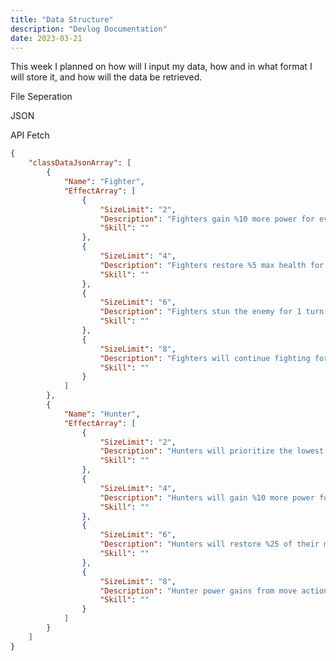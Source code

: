 ```yaml
---
title: "Data Structure"
description: "Devlog Documentation"
date: 2023-03-21
---
```



<PageDateBar dateString={frontmatter.date} />

This week I planned on how will I input my data, how and in what format I will store it, and how will the data be retrieved.

File Seperation

JSON

API Fetch

```json
{
	"classDataJsonArray": [
		{
			"Name": "Fighter",
			"EffectArray": [
				{
					"SizeLimit": "2",
					"Description": "Fighters gain %10 more power for every unit that is targeting them",
					"Skill": ""
				},
				{
					"SizeLimit": "4",
					"Description": "Fighters restore %5 max health for every alive fighter ally at the end of combat",
					"Skill": ""
				},
				{
					"SizeLimit": "6",
					"Description": "Fighters stun the enemy for 1 turn with their every 4th attack",
					"Skill": ""
				},
				{
					"SizeLimit": "8",
					"Description": "Fighters will continue fighting for 5 turns after dying",
					"Skill": ""
				}
			]
		},
		{
			"Name": "Hunter",
			"EffectArray": [
				{
					"SizeLimit": "2",
					"Description": "Hunters will prioritize the lowest health enemy on arena",
					"Skill": ""
				},
				{
					"SizeLimit": "4",
					"Description": "Hunters will gain %10 more power for their every move action until they attack the prey",
					"Skill": ""
				},
				{
					"SizeLimit": "6",
					"Description": "Hunters will restore %25 of their missing health when their target dies",
					"Skill": ""
				},
				{
					"SizeLimit": "8",
					"Description": "Hunter power gains from move actions will stay until the target is dead",
					"Skill": ""
				}
			]
		}
	]
}
```

